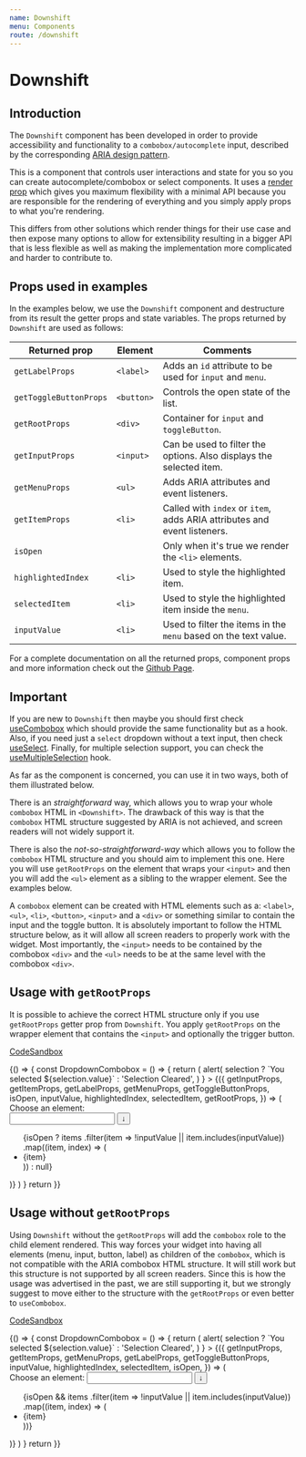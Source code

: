 ```yaml
---
name: Downshift
menu: Components
route: /downshift
---
```



# Downshift

## Introduction

The `Downshift` component has been developed in order to provide accessibility
and functionality to a `combobox/autocomplete` input, described by the
corresponding [ARIA design pattern][combobox-aria].

This is a component that controls user interactions and state for you so you can
create autocomplete/combobox or select components. It uses a [render
prop][use-a-render-prop] which gives you maximum flexibility with a minimal API
because you are responsible for the rendering of everything and you simply apply
props to what you're rendering.

This differs from other solutions which render things for their use case and
then expose many options to allow for extensibility resulting in a bigger API
that is less flexible as well as making the implementation more complicated and
harder to contribute to.

## Props used in examples

In the examples below, we use the `Downshift` component and destructure from its
result the getter props and state variables. The props returned by `Downshift`
are used as follows:

| Returned prop          | Element    | Comments                                                                 |
| ---------------------- | ---------- | ------------------------------------------------------------------------ |
| `getLabelProps`        | `<label>`  | Adds an `id` attribute to be used for `input` and `menu`.                |
| `getToggleButtonProps` | `<button>` | Controls the open state of the list.                                     |
| `getRootProps`         | `<div>`    | Container for `input` and `toggleButton`.                                |
| `getInputProps`        | `<input>`  | Can be used to filter the options. Also displays the selected item.      |
| `getMenuProps`         | `<ul>`     | Adds ARIA attributes and event listeners.                                |
| `getItemProps`         | `<li>`     | Called with `index` or `item`, adds ARIA attributes and event listeners. |
| `isOpen`               |            | Only when it's true we render the `<li>` elements.                       |
| `highlightedIndex`     | `<li>`     | Used to style the highlighted item.                                      |
| `selectedItem`         | `<li>`     | Used to style the highlighted item inside the `menu`.                    |
| `inputValue`           | `<li>`     | Used to filter the items in the `menu` based on the text value.          |

For a complete documentation on all the returned props, component props and more
information check out the
[Github Page](https://github.com/downshift-js/downshift).

## Important

If you are new to `Downshift` then maybe you should first check
[useCombobox](/use-combobox) which should provide the same functionality
but as a hook. Also, if you need just a `select` dropdown without a text input,
then check [useSelect](/use-select). Finally, for multiple selection support,
you can check the [useMultipleSelection](/use-multiple-selection) hook.

As far as the component is concerned, you can use it in two ways, both of them
illustrated below.

There is an _straightforward_ way, which allows you to wrap your whole
`combobox` HTML in `<Downshift>`. The drawback of this way is that the
`combobox` HTML structure suggested by ARIA is not achieved, and screen
readers will not widely support it.

There is also the _not-so-straightforward-way_ which allows you to follow the
`combobox` HTML structure and you should aim to implement this one. Here you
will use `getRootProps` on the element that wraps your `<input>` and then you
will add the `<ul>` element as a sibling to the wrapper element. See the
examples below.

A `combobox` element can be created with HTML elements such as a: `<label>`,
`<ul>`, `<li>`, `<button>`, `<input>` and a `<div>` or something similar to
contain the input and the toggle button. It is absolutely important to follow
the HTML structure below, as it will allow all screen readers to properly work
with the widget. Most importantly, the `<input>` needs to be contained by the
combobox `<div>` and the `<ul>` needs to be at the same level with the combobox
`<div>`.

## Usage with `getRootProps`

It is possible to achieve the correct HTML structure only if you use
`getRootProps` getter prop from `Downshift`. You apply `getRootProps` on the
wrapper element that contains the `<input>` and optionally the trigger button.

[CodeSandbox](https://codesandbox.io/s/simple-downshift-with-getrootprops-example-24s13)

<Playground>
  {() => {
    const DropdownCombobox = () => {
      return (
        <Downshift
          onChange={selection =>
            alert(
              selection
                ? `You selected ${selection.value}`
                : 'Selection Cleared',
            )
          }
        >
          {({
            getInputProps,
            getItemProps,
            getLabelProps,
            getMenuProps,
            getToggleButtonProps,
            isOpen,
            inputValue,
            highlightedIndex,
            selectedItem,
            getRootProps,
          }) => (
            <div>
              <label {...getLabelProps()}>Choose an element:</label>
              <div
                style={comboboxStyles}
                {...getRootProps({}, {suppressRefError: true})}
              >
                <input {...getInputProps()} />
                <button {...getToggleButtonProps()} aria-label={'toggle menu'}>
                  &#8595;
                </button>
              </div>
              <ul {...getMenuProps()} style={menuStyles}>
                {isOpen
                  ? items
                      .filter(item => !inputValue || item.includes(inputValue))
                      .map((item, index) => (
                        <li
                          {...getItemProps({
                            key: item,
                            index,
                            item,
                            style: {
                              backgroundColor:
                                highlightedIndex === index
                                  ? 'lightgray'
                                  : 'white',
                              fontWeight:
                                selectedItem === item ? 'bold' : 'normal',
                            },
                          })}
                        >
                          {item}
                        </li>
                      ))
                  : null}
              </ul>
            </div>
          )}
        </Downshift>
      )
    }
    return <DropdownCombobox />
  }}
</Playground>

## Usage without `getRootProps`

Using `Downshift` without the `getRootProps` will add the `combobox` role to the
child element rendered. This way forces your widget into having all elements
(menu, input, button, label) as children of the `combobox`, which is not
compatible with the ARIA combobox HTML structure. It will still work but this
structure is not supported by all screen readers. Since this is how the usage
was advertised in the past, we are still supporting it, but we strongly suggest
to move either to the structure with the `getRootProps` or even better to
`useCombobox`.

[CodeSandbox](https://codesandbox.io/s/usecombobox-usage-evufg)

<Playground>
  {() => {
    const DropdownCombobox = () => {
      return (
        <Downshift
          onChange={selection =>
            alert(
              selection
                ? `You selected ${selection.value}`
                : 'Selection Cleared',
            )
          }
        >
          {({
            getInputProps,
            getItemProps,
            getMenuProps,
            getLabelProps,
            getToggleButtonProps,
            inputValue,
            highlightedIndex,
            selectedItem,
            isOpen,
          }) => (
            <div>
              <label {...getLabelProps()}>Choose an element:</label>
              <input {...getInputProps()} />
              <button {...getToggleButtonProps()} aria-label={'toggle menu'}>
                &#8595;
              </button>
              <ul {...getMenuProps()} style={menuStyles}>
                {isOpen &&
                  items
                    .filter(item => !inputValue || item.includes(inputValue))
                    .map((item, index) => (
                      <li
                        style={
                          highlightedIndex === index
                            ? {backgroundColor: '#bde4ff'}
                            : {}
                        }
                        key={`${item}${index}`}
                        {...getItemProps({item, index})}
                      >
                        {item}
                      </li>
                    ))}
              </ul>
            </div>
          )}
        </Downshift>
      )
    }
    return <DropdownCombobox />
  }}
</Playground>

[combobox-aria]: https://www.w3.org/TR/wai-aria-practices/examples/combobox/aria1.1pattern/listbox-combo.html
[use-a-render-prop]: https://cdb.reacttraining.com/use-a-render-prop-50de598f11ce
[github-page]: https://github.com/downshift-js/downshift
